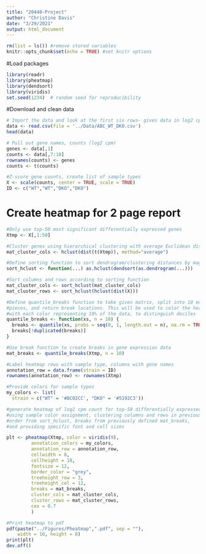 ```yaml
---
title: "20440-Project"
author: "Christine Davis"
date: "3/29/2021"
output: html_document
---
```


```r
rm(list = ls()) #remove stored variables
knitr::opts_chunk$set(echo = TRUE) #set knitr options
```

#Load packages

```r
library(readr)
library(pheatmap)
library(dendsort)
library(viridis)
set.seed(1234)  # random seed for reproducibility
```

#Download and clean data

```r
# Import the data and look at the first six rows- gives data in log2 cpm
data <- read.csv(file = '../Data/ABC_WT_DKO.csv')
head(data)

# Pull out gene names, counts (log2 cpm)
genes <- data[,1]
counts <- data[,7:10]
rownames(counts) <- genes
counts <- t(counts)

#Z-score gene counts, create list of sample types
X <- scale(counts, center = TRUE, scale = TRUE)
ID <- c("WT","WT","DKO","DKO")
```

# Create heatmap for 2 page report

```r

#Only use top-50 most significant differentially expressed genes
Xtmp <- X[,1:50]

#Cluster genes using hierarchical clustering with average Euclidean distance
mat_cluster_cols <- hclust(dist(t(Xtmp)), method="average")

#Define sorting function to sort dendrogram/clustering distances by magnitude
sort_hclust <- function(...) as.hclust(dendsort(as.dendrogram(...)))

#Sort columns and rows according to sorting function
mat_cluster_cols <- sort_hclust(mat_cluster_cols)
mat_cluster_rows <- sort_hclust(hclust(dist(X)))

#Define quantile_breaks function to take given matrix, split into 10 equal
#pieces, and return break locations. This will be used to color the heatmap
#with each color representing 10% of the data, to distinguish deciles
quantile_breaks <- function(xs, n = 10) {
  breaks <- quantile(xs, probs = seq(0, 1, length.out = n), na.rm = TRUE)
  breaks[!duplicated(breaks)]
}

#Use break function to create breaks in gene expression data 
mat_breaks <- quantile_breaks(Xtmp, n = 10)

#Label heatmap rows with sample type, columns with gene names
annotation_row = data.frame(strain = ID)
rownames(annotation_row) <- rownames(Xtmp)

#Provide colors for sample types
my_colors <- list(
  strain = c("WT" = '#8C02CC', "DKO" = '#5192C3'))

#generate heatmap of log2 cpm count for top-50 differentially expressed genes,
#using sample color assignment, clustering columns and rows in previously sorted 
#order from sort_hclust, breaks from previously defined mat_breaks,
#and providing specific font and cell sizes

plt <- pheatmap(Xtmp, color = viridis(9), 
         annotation_colors = my_colors, 
         annotation_row = annotation_row, 
         cellwidth = 8, 
         cellheight = 18, 
         fontsize = 12, 
         border_color = "grey", 
         treeheight_row = 3, 
         treeheight_col = 12,
         breaks = mat_breaks,
         cluster_cols = mat_cluster_cols,
         cluster_rows = mat_cluster_rows,
         cex = 0.7
         )

#Print heatmap to pdf
pdf(paste("../Figures/Pheatmap",".pdf", sep = ""), 
    width = 10, height = 8) 
print(plt)
dev.off()
```

